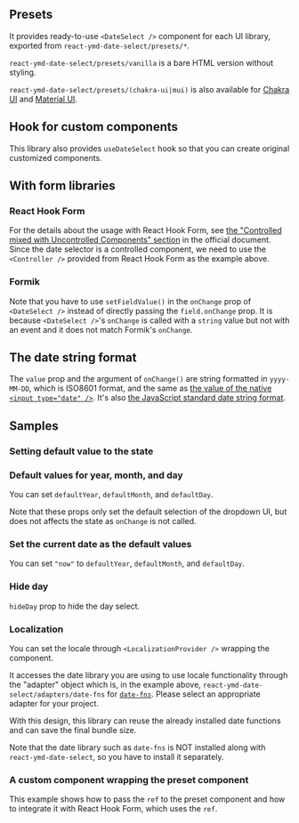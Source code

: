 
## Presets

It provides ready-to-use `<DateSelect />` component for each UI library, exported from `react-ymd-date-select/presets/*`.

`react-ymd-date-select/presets/vanilla` is a bare HTML version without styling.

<VanillaSample />

`react-ymd-date-select/presets/(chakra-ui|mui)` is also available for [Chakra UI](https://chakra-ui.com/) and [Material UI](https://mui.com/).

<VariantSamples />

## Hook for custom components

This library also provides `useDateSelect` hook so that you can create original customized components.


<CodePreview initialCode={HookSampleCode} language="tsx" />

## With form libraries

### React Hook Form


<CodePreview initialCode={ReactHookFormSampleCode} language="tsx" />

For the details about the usage with React Hook Form,
see [the "Controlled mixed with Uncontrolled Components" section](https://react-hook-form.com/advanced-usage#ControlledmixedwithUncontrolledComponents) in the official document.
Since the date selector is a controlled component, we need to use the `<Controller />` provided from React Hook Form as the example above.

### Formik


<CodePreview initialCode={FormikSampleCode} language="tsx" />

Note that you have to use `setFieldValue()` in the `onChange` prop of `<DateSelect />` instead of directly passing the `field.onChange` prop.
It is because `<DateSelect />`'s `onChange` is called with a `string` value but not with an event and it does not match Formik's `onChange`.

## The date string format

The `value` prop and the argument of `onChange()` are string formatted in `yyyy-MM-DD`,
which is ISO8601 format, and the same as [the value of the native `<input type="date" />`](https://developer.mozilla.org/en-US/docs/Web/HTML/Element/input/date#value).
It's also [the JavaScript standard date string format](https://tc39.es/ecma262/#sec-date-time-string-format).

## Samples

### Setting default value to the state


<CodePreview initialCode={DefaultStateSampleCode} language="tsx" />

### Default values for year, month, and day


<CodePreview initialCode={PartialDefaultValueSampleCode} language="tsx" />

You can set `defaultYear`, `defaultMonth`, and `defaultDay`.

Note that these props only set the default selection of the dropdown UI, but does not affects the state as `onChange` is not called.

### Set the current date as the default values


<CodePreview initialCode={PartialDefaultValueNowSampleCode} language="tsx" />

You can set `"now"` to `defaultYear`, `defaultMonth`, and `defaultDay`.

### Hide day


<CodePreview initialCode={HideDaySampleCode} language="tsx" />

`hideDay` prop to hide the day select.

### Localization


<CodePreview initialCode={LocalizationSampleCode} language="tsx" />

You can set the locale through `<LocalizationProvider />` wrapping the component.

It accesses the date library you are using to use locale functionality through the "adapter" object which is, in the example above, `react-ymd-date-select/adapters/date-fns` for [`date-fns`](https://date-fns.org/).
Please select an appropriate adapter for your project.

With this design, this library can reuse the already installed date functions and can save the final bundle size.

Note that the date library such as `date-fns` is NOT installed along with `react-ymd-date-select`, so you have to install it separately.

### A custom component wrapping the preset component


<CodePreview initialCode={ReusedPresetComponentSampleCode} language="tsx" />

This example shows how to pass the `ref` to the preset component and how to integrate it with React Hook Form, which uses the `ref`.
